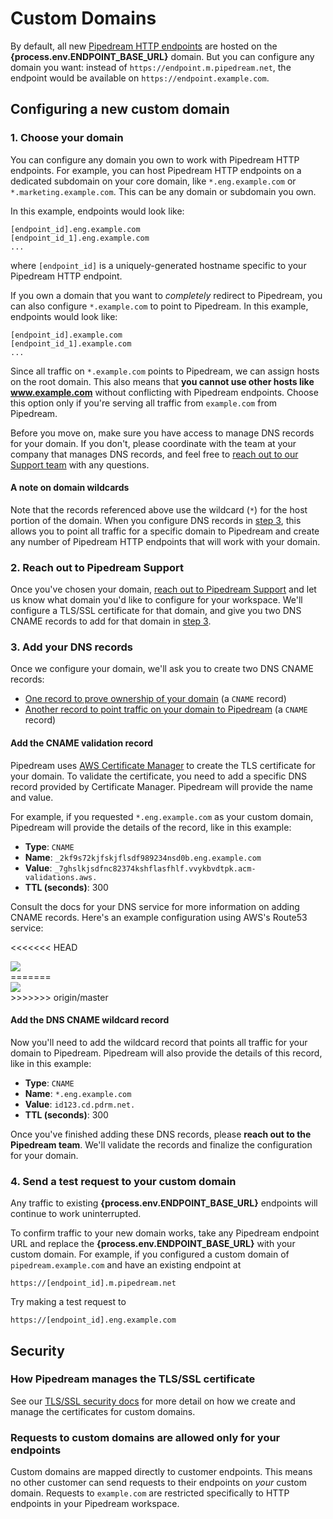 # Custom Domains

By default, all new [Pipedream HTTP endpoints](/workflows/steps/triggers/#http) are hosted on the **{process.env.ENDPOINT_BASE_URL}** domain. But you can configure any domain you want: instead of `https://endpoint.m.pipedream.net`, the endpoint would be available on `https://endpoint.example.com`.

## Configuring a new custom domain

### 1. Choose your domain

You can configure any domain you own to work with Pipedream HTTP endpoints. For example, you can host Pipedream HTTP endpoints on a dedicated subdomain on your core domain, like `*.eng.example.com` or `*.marketing.example.com`. This can be any domain or subdomain you own.

In this example, endpoints would look like:

```
[endpoint_id].eng.example.com
[endpoint_id_1].eng.example.com
...
```

where `[endpoint_id]` is a uniquely-generated hostname specific to your Pipedream HTTP endpoint.

If you own a domain that you want to _completely_ redirect to Pipedream, you can also configure `*.example.com` to point to Pipedream. In this example, endpoints would look like:

```
[endpoint_id].example.com
[endpoint_id_1].example.com
...
```

Since all traffic on `*.example.com` points to Pipedream, we can assign hosts on the root domain. This also means that **you cannot use other hosts like www.example.com** without conflicting with Pipedream endpoints. Choose this option only if you're serving all traffic from `example.com` from Pipedream.

Before you move on, make sure you have access to manage DNS records for your domain. If you don't, please coordinate with the team at your company that manages DNS records, and feel free to [reach out to our Support team](https://pipedream.com/support) with any questions.

#### A note on domain wildcards

Note that the records referenced above use the wildcard (`*`) for the host portion of the domain. When you configure DNS records in [step 3](#_3-add-your-dns-records), this allows you to point all traffic for a specific domain to Pipedream and create any number of Pipedream HTTP endpoints that will work with your domain.

### 2. Reach out to Pipedream Support

Once you've chosen your domain, [reach out to Pipedream Support](https://pipedream.com/support) and let us know what domain you'd like to configure for your workspace. We'll configure a TLS/SSL certificate for that domain, and give you two DNS CNAME records to add for that domain in [step 3](#_3-add-your-dns-records).

### 3. Add your DNS records

Once we configure your domain, we'll ask you to create two DNS CNAME records:

- [One record to prove ownership of your domain](#add-the-cname-validation-record) (a `CNAME` record)
- [Another record to point traffic on your domain to Pipedream](#add-the-dns-cname-wildcard-record) (a `CNAME` record)

#### Add the CNAME validation record

Pipedream uses [AWS Certificate Manager](https://aws.amazon.com/certificate-manager/) to create the TLS certificate for your domain. To validate the certificate, you need to add a specific DNS record provided by Certificate Manager. Pipedream will provide the name and value.

For example, if you requested `*.eng.example.com` as your custom domain, Pipedream will provide the details of the record, like in this example:

- **Type**: `CNAME`
- **Name**: `_2kf9s72kjfskjflsdf989234nsd0b.eng.example.com`
- **Value**: `_7ghslkjsdfnc82374kshflasfhlf.vvykbvdtpk.acm-validations.aws.`
- **TTL (seconds)**: 300

Consult the docs for your DNS service for more information on adding CNAME records. Here's an example configuration using AWS's Route53 service:

<<<<<<< HEAD
<div>
<img src="https://res.cloudinary.com/pipedreamin/image/upload/v1692720441/docs/Screenshot_2023-08-21_at_2.52.16_PM_gtj3xl.png" />
</div>
=======
<br />
<img src="https://res.cloudinary.com/pipedreamin/image/upload/v1692720441/docs/Screenshot_2023-08-21_at_2.52.16_PM_gtj3xl.png" />
<br />
>>>>>>> origin/master

#### Add the DNS CNAME wildcard record

Now you'll need to add the wildcard record that points all traffic for your domain to Pipedream. Pipedream will also provide the details of this record, like in this example:

- **Type**: `CNAME`
- **Name**: `*.eng.example.com`
- **Value**: `id123.cd.pdrm.net.`
- **TTL (seconds)**: 300

Once you've finished adding these DNS records, please **reach out to the Pipedream team**. We'll validate the records and finalize the configuration for your domain.

### 4. Send a test request to your custom domain

Any traffic to existing **{process.env.ENDPOINT_BASE_URL}** endpoints will continue to work uninterrupted.

To confirm traffic to your new domain works, take any Pipedream endpoint URL and replace the **{process.env.ENDPOINT_BASE_URL}** with your custom domain. For example, if you configured a custom domain of `pipedream.example.com` and have an existing endpoint at

```
https://[endpoint_id].m.pipedream.net
```

Try making a test request to

```
https://[endpoint_id].eng.example.com
```

## Security

### How Pipedream manages the TLS/SSL certificate

See our [TLS/SSL security docs](/privacy-and-security/#encryption-of-data-in-transit-tls-ssl-certificates) for more detail on how we create and manage the certificates for custom domains.

### Requests to custom domains are allowed only for your endpoints

Custom domains are mapped directly to customer endpoints. This means no other customer can send requests to their endpoints on _your_ custom domain. Requests to `example.com` are restricted specifically to HTTP endpoints in your Pipedream workspace.
